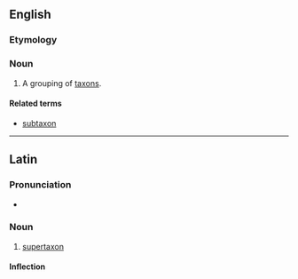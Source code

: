 ==English==

===Etymology===
{{prefix|super|taxon|lang=en}}

===Noun===
{{en-noun|supertaxa}}

# {{context|taxonomy|lang=en}} A grouping of [[taxon]]s.

====Related terms====
* [[subtaxon]]

----

==Latin==

===Pronunciation===
* {{la-pronunc|supertaxon}}

===Noun===
{{la-noun|supertaxon|supertaxi|supertaxī|n|second}}

# [[#English|supertaxon]]

====Inflection====
{{la-decl-2nd-N-Greek|supertax}}